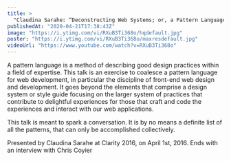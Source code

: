 ```yaml
---
title: >
  "Claudina Sarahe: “Deconstructing Web Systems; or, a Pattern Language for Web Develo…” — Clarity 2016"
publishedAt: "2020-04-21T17:38:43Z"
image: "https://i.ytimg.com/vi/RXuB3Ti368o/hqdefault.jpg"
poster: "https://i.ytimg.com/vi/RXuB3Ti368o/maxresdefault.jpg"
videoUrl: "https://www.youtube.com/watch?v=RXuB3Ti368o"
---
```


A pattern language is a method of describing good design practices within a field of expertise. This talk is an exercise to coalesce a pattern language for web development, in particular the discipline of front-end web design and development. It goes beyond the elements that comprise a design system or style guide focusing on the larger system of practices that contribute to delightful experiences for those that craft and code the experiences and interact with our web applications.

This talk is meant to spark a conversation. It is by no means a definite list of all the patterns, that can only be accomplished collectively.

Presented by Claudina Sarahe at Clarity 2016, on April 1st, 2016. Ends with an interview with Chris Coyier

